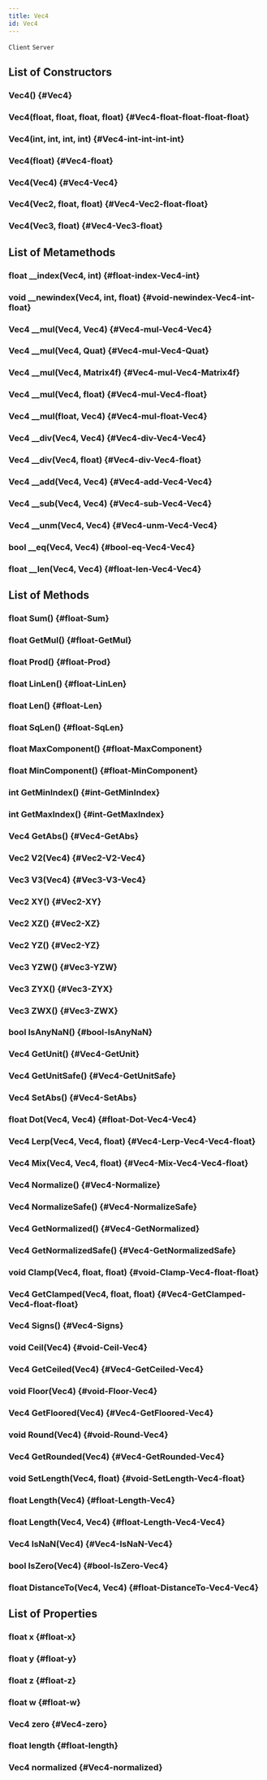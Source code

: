```yaml
---
title: Vec4
id: Vec4
---
```

`Client`
`Server`

## List of Constructors

### Vec4() {#Vec4}

### Vec4(float, float, float, float) {#Vec4-float-float-float-float}

### Vec4(int, int, int, int) {#Vec4-int-int-int-int}

### Vec4(float) {#Vec4-float}

### Vec4(Vec4) {#Vec4-Vec4}

### Vec4(Vec2, float, float) {#Vec4-Vec2-float-float}

### Vec4(Vec3, float) {#Vec4-Vec3-float}

## List of Metamethods

### float __index(Vec4, int) {#float-index-Vec4-int}

### void __newindex(Vec4, int, float) {#void-newindex-Vec4-int-float}

### Vec4 __mul(Vec4, Vec4) {#Vec4-mul-Vec4-Vec4}

### Vec4 __mul(Vec4, Quat) {#Vec4-mul-Vec4-Quat}

### Vec4 __mul(Vec4, Matrix4f) {#Vec4-mul-Vec4-Matrix4f}

### Vec4 __mul(Vec4, float) {#Vec4-mul-Vec4-float}

### Vec4 __mul(float, Vec4) {#Vec4-mul-float-Vec4}

### Vec4 __div(Vec4, Vec4) {#Vec4-div-Vec4-Vec4}

### Vec4 __div(Vec4, float) {#Vec4-div-Vec4-float}

### Vec4 __add(Vec4, Vec4) {#Vec4-add-Vec4-Vec4}

### Vec4 __sub(Vec4, Vec4) {#Vec4-sub-Vec4-Vec4}

### Vec4 __unm(Vec4, Vec4) {#Vec4-unm-Vec4-Vec4}

### bool __eq(Vec4, Vec4) {#bool-eq-Vec4-Vec4}

### float __len(Vec4, Vec4) {#float-len-Vec4-Vec4}

## List of Methods

### float Sum() {#float-Sum}

### float GetMul() {#float-GetMul}

### float Prod() {#float-Prod}

### float LinLen() {#float-LinLen}

### float Len() {#float-Len}

### float SqLen() {#float-SqLen}

### float MaxComponent() {#float-MaxComponent}

### float MinComponent() {#float-MinComponent}

### int GetMinIndex() {#int-GetMinIndex}

### int GetMaxIndex() {#int-GetMaxIndex}

### Vec4 GetAbs() {#Vec4-GetAbs}

### Vec2 V2(Vec4) {#Vec2-V2-Vec4}

### Vec3 V3(Vec4) {#Vec3-V3-Vec4}

### Vec2 XY() {#Vec2-XY}

### Vec2 XZ() {#Vec2-XZ}

### Vec2 YZ() {#Vec2-YZ}

### Vec3 YZW() {#Vec3-YZW}

### Vec3 ZYX() {#Vec3-ZYX}

### Vec3 ZWX() {#Vec3-ZWX}

### bool IsAnyNaN() {#bool-IsAnyNaN}

### Vec4 GetUnit() {#Vec4-GetUnit}

### Vec4 GetUnitSafe() {#Vec4-GetUnitSafe}

### Vec4 SetAbs() {#Vec4-SetAbs}

### float Dot(Vec4, Vec4) {#float-Dot-Vec4-Vec4}

### Vec4 Lerp(Vec4, Vec4, float) {#Vec4-Lerp-Vec4-Vec4-float}

### Vec4 Mix(Vec4, Vec4, float) {#Vec4-Mix-Vec4-Vec4-float}

### Vec4 Normalize() {#Vec4-Normalize}

### Vec4 NormalizeSafe() {#Vec4-NormalizeSafe}

### Vec4 GetNormalized() {#Vec4-GetNormalized}

### Vec4 GetNormalizedSafe() {#Vec4-GetNormalizedSafe}

### void Clamp(Vec4, float, float) {#void-Clamp-Vec4-float-float}

### Vec4 GetClamped(Vec4, float, float) {#Vec4-GetClamped-Vec4-float-float}

### Vec4 Signs() {#Vec4-Signs}

### void Ceil(Vec4) {#void-Ceil-Vec4}

### Vec4 GetCeiled(Vec4) {#Vec4-GetCeiled-Vec4}

### void Floor(Vec4) {#void-Floor-Vec4}

### Vec4 GetFloored(Vec4) {#Vec4-GetFloored-Vec4}

### void Round(Vec4) {#void-Round-Vec4}

### Vec4 GetRounded(Vec4) {#Vec4-GetRounded-Vec4}

### void SetLength(Vec4, float) {#void-SetLength-Vec4-float}

### float Length(Vec4) {#float-Length-Vec4}

### float Length(Vec4, Vec4) {#float-Length-Vec4-Vec4}

### Vec4 IsNaN(Vec4) {#Vec4-IsNaN-Vec4}

### bool IsZero(Vec4) {#bool-IsZero-Vec4}

### float DistanceTo(Vec4, Vec4) {#float-DistanceTo-Vec4-Vec4}

## List of Properties

### float x {#float-x}

### float y {#float-y}

### float z {#float-z}

### float w {#float-w}

### Vec4 zero {#Vec4-zero}

### float length {#float-length}

### Vec4 normalized {#Vec4-normalized}

